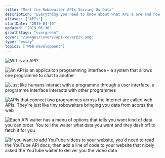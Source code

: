 ```yaml
---
title: "Meet the Robowaiter APIs Serving Us Data"
description: "Everything you need to know about what API's are and how they work"
aliases: ["APIs"]
startDate: "2019-04-10"
updated: "2019-06-30"
growthStage: "evergreen"
cover: "/images/covers/api-cover@2x.png"
type: "essay"
topics: ["Web Development"]
---
```


<img
  src="https://res.cloudinary.com/dxj9qr5gj/image/upload/v1632316063/maggieappleton.com/essays/api/API_0_aso5nn.png"
  alt="Wtf is an API?"
/>

<img
  src="https://res.cloudinary.com/dxj9qr5gj/image/upload/v1632316064/maggieappleton.com/essays/api/API_1_ga5ihc.png"
  alt="An API is an applicaiton programming interface – a system that allows one programme to chat to another"
/>

<img
  src="https://res.cloudinary.com/dxj9qr5gj/image/upload/v1632316062/maggieappleton.com/essays/api/API_2_leiumd.png"
  alt="Just like humans interact with a programme through a user interface, a programme interface interacts with other programmes"
/>

<img
  src="https://res.cloudinary.com/dxj9qr5gj/image/upload/v1632316064/maggieappleton.com/essays/api/API_3_arxipz.png"
  alt="APIs that connect two programmes across the internet are called web APIs. They're just like tiny robowaiters bringing you data from acorss the web"
/>

<img
  src="https://res.cloudinary.com/dxj9qr5gj/image/upload/v1632316062/maggieappleton.com/essays/api/API_4_xya7av.png"
  alt="Each API waiter has a menu of options that tells you want kind of data you can order. You tell the waiter what data you want and they dash off to fetch it for you"
/>

<img
  src="https://res.cloudinary.com/dxj9qr5gj/image/upload/v1632316062/maggieappleton.com/essays/api/API_6_fsjh6d.png"
  alt="If you want to add YouTube videos to your website, you'd need to read the YouTube API docs, then add a line of code to your website that nicely asked the YouTube waiter to deliver you the video data"
/>
